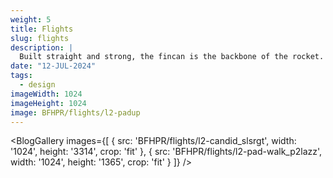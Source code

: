 ```yaml
---
weight: 5
title: Flights
slug: flights
description: |
  Built straight and strong, the fincan is the backbone of the rocket.
date: "12-JUL-2024"
tags:
  - design
imageWidth: 1024
imageHeight: 1024
image: BFHPR/flights/l2-padup
---
```


<BlogGallery
  images={[
    {
      src: 'BFHPR/flights/l2-candid_slsrgt',
      width: '1024',
      height: '3314',
      crop: 'fit'
    },
    {
    src: 'BFHPR/flights/l2-pad-walk_p2lazz',
      width: '1024',
      height: '1365',
      crop: 'fit' 
    }
  ]}
/>
